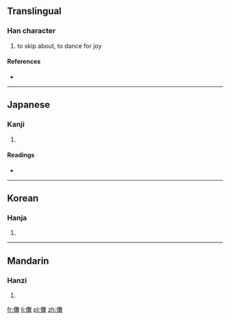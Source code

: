 ==Translingual==

===Han character===
{{Han char|rn=9|rad=人|as=14|sn=16|four=|canj=人人廿手 (OOTQ)}}

# to skip about, to dance for joy

====References====
* {{Han ref|kx=0120.090|dkj=01237|dj=0254.020|hdz=10231.030|uh=511B|ud=20763}}

----

==Japanese==

===Kanji===
{{ja-kanji|grade=|rs=人14}}

# {{defn|lang=ja|sort=人14}}

====Readings====
* {{ja-readings|on=[[ぶ]] (bu), [[む]] (mu)|kun=[[まう]] (mau), [[まわす]] (mawasu)}}

----

==Korean==

===Hanja===
{{ko-hanja|hangeul=무|rv=mu|mr=mu}}

# {{defn|lang=ko|sort=人14}}

----

==Mandarin==

===Hanzi===
{{cmn-hanzi|pin=[[wǔ]] ([[wu3]])|wg=wu<sup>3</sup>}}

# {{defn|lang=cmn|sort=人14}}

[[fr:儛]]
[[li:儛]]
[[pl:儛]]
[[zh:儛]]